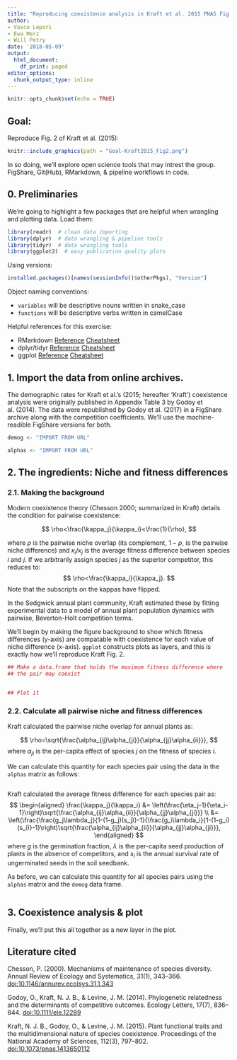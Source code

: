 ```yaml
---
title: "Reproducing coexistence analysis in Kraft et al. 2015 PNAS Fig. 2"
author:
- Vasco Lepori
- Ewa Merz
- Will Petry
date: '2018-05-09'
output:
  html_document:
    df_print: paged
editor_options:
  chunk_output_type: inline
---
```


```r
knitr::opts_chunk$set(echo = TRUE)
```

## Goal:

Reproduce Fig. 2 of Kraft et al. (2015):
```r
knitr::include_graphics(path = "Goal-Kraft2015_Fig2.png")
```

In so doing, we'll explore open science tools that may intrest the group. FigShare, Git(Hub), RMarkdown, & pipeline workflows in code.

## 0. Preliminaries

We're going to highlight a few packages that are helpful when wrangling and plotting data. Load them:
```r
library(readr)  # clean data importing
library(dplyr)  # data wrangling & pipeline tools
library(tidyr)  # data wrangling tools
library(ggplot2)  # easy publication quality plots
```
Using versions:
```r
installed.packages()[names(sessionInfo()$otherPkgs), "Version"]
``` 

Object naming conventions:

- `variables` will be descriptive nouns written in snake_case
- `functions` will be descriptive verbs written in camelCase

Helpful references for this exercise:

- RMarkdown [Reference](https://rmarkdown.rstudio.com/authoring_basics.html) [Cheatsheet](https://github.com/rstudio/cheatsheets/raw/master/rmarkdown-2.0.pdf)
- dplyr/tidyr [Reference](https://dplyr.tidyverse.org/reference/index.html) [Cheatsheet](https://github.com/rstudio/cheatsheets/raw/master/data-transformation.pdf)
- ggplot [Reference](http://ggplot2.tidyverse.org/reference/) [Cheatsheet](https://github.com/rstudio/cheatsheets/raw/master/data-visualization-2.1.pdf)

## 1. Import the data from online archives.

The demographic rates for Kraft et al.'s (2015; hereafter 'Kraft') coexistence analysis were originally published in Appendix Table 3 by Godoy et al. (2014). The data were republished by Godoy et al. (2017) in a FigShare archive along with the competition coefficients. We'll use the machine-readible FigShare versions for both.

```r
demog <- "IMPORT FROM URL"

alphas <- "IMPORT FROM URL"

```

## 2. The ingredients: Niche and fitness differences
### 2.1. Making the background
Modern coexistence theory (Chesson 2000; summarized in Kraft) details the condition for pairwise coexistence:

$$
\rho<\frac{\kappa_j}{\kappa_i}<\frac{1}{\rho},
$$

where $\rho$ is the pairwise niche overlap (its complement, $1-\rho$, is the pairwise niche difference) and $\kappa_i/\kappa_j$ is the average fitness difference between species $i$ and $j$. If we arbitrarily assign species $j$ as the superior competitor, this reduces to:
$$
\rho<\frac{\kappa_i}{\kappa_j}.
$$
Note that the subscripts on the kappas have flipped.

In the Sedgwick annual plant community, Kraft estimated these by fitting experimental data to a model of annual plant population dynamics with pairwise, Beverton-Holt competition terms.

We'll begin by making the figure background to show which fitness differences (y-axis) are compatable with coexistence for each value of niche difference (x-axis). `ggplot` constructs plots as layers, and this is exactly how we'll reproduce Kraft Fig. 2.

```r
## Make a data.frame that holds the maximum fitness difference where
## the pair may coexist


## Plot it


```

### 2.2. Calculate all pairwise niche and fitness differences

Kraft calculated the pairwise niche overlap for annual plants as:

$$
\rho=\sqrt{\frac{\alpha_{ij}\alpha_{ji}}{\alpha_{jj}\alpha_{ii}}},
$$
where $\alpha_{ji}$ is the per-capita effect of species $j$ on the fitness of species $i$.

We can calculate this quantity for each species pair using the data in the `alphas` matrix as follows:

```r

```

Kraft calculated the average fitness difference for each species pair as:
$$
\begin{aligned}
\frac{\kappa_j}{\kappa_i} &= \left(\frac{\eta_j-1}{\eta_i-1}\right)\sqrt{\frac{\alpha_{ij}\alpha_{ii}}{\alpha_{jj}\alpha_{ji}}} \\
&= \left(\frac{\frac{g_j\lambda_j}{1-(1-g_j)(s_j)}-1}{\frac{g_i\lambda_i}{1-(1-g_i)(s_i)}-1}\right)\sqrt{\frac{\alpha_{ij}\alpha_{ii}}{\alpha_{jj}\alpha_{ji}}},
\end{aligned}
$$
where $g$ is the germination fraction, $\lambda$ is the per-capita seed production of plants in the absence of competitors, and $s_i$ is the annual survival rate of ungerminated seeds in the soil seedbank.

As before, we can calculate this quantity for all species pairs using the `alphas` matrix and the `demog` data frame.

```r

```

## 3. Coexistence analysis & plot

Finally, we'll put this all together as a new layer in the plot.

## Literature cited

Chesson, P. (2000). Mechanisms of maintenance of species diversity. Annual Review of Ecology and Systematics, 31(1), 343–366. [doi:10.1146/annurev.ecolsys.31.1.343](http://dx.doi.org/10.1146/annurev.ecolsys.31.1.343)

Godoy, O., Kraft, N. J. B., & Levine, J. M. (2014). Phylogenetic relatedness and the determinants of competitive outcomes. Ecology Letters, 17(7), 836–844. [doi:10.1111/ele.12289](http://dx.doi.org/10.1111/ele.12289)

Kraft, N. J. B., Godoy, O., & Levine, J. M. (2015). Plant functional traits and the multidimensional nature of species coexistence. Proceedings of the National Academy of Sciences, 112(3), 797–802. [doi:10.1073/pnas.1413650112](http://dx.doi.org/10.1073/pnas.1413650112)


